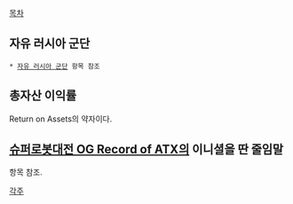 [[목차]]

== 자유 러시아 군단 ==
 * [[자유 러시아 군단]] 항목 참조

== 총자산 이익률 ==
Return on Assets의 약자이다.

== [[슈퍼로봇대전 OG Record of ATX]]의 이니셜을 딴 줄임말 ==
항목 참조.


[[각주]]
